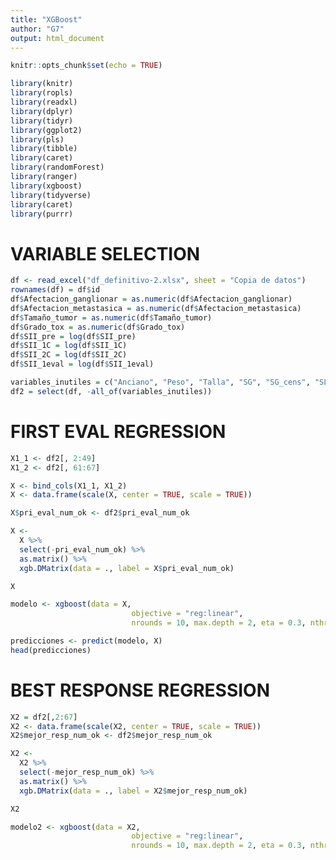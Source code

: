 ```yaml
---
title: "XGBoost"
author: "G7"
output: html_document
---
```


```r
knitr::opts_chunk$set(echo = TRUE)
```

```r
library(knitr)
library(ropls)
library(readxl)
library(dplyr)
library(tidyr)
library(ggplot2)
library(pls)
library(tibble) 
library(caret)
library(randomForest)
library(ranger)
library(xgboost)
library(tidyverse)
library(caret)
library(purrr)
```
# VARIABLE SELECTION

```r
df <- read_excel("df_definitivo-2.xlsx", sheet = "Copia de datos")
rownames(df) = df$id
df$Afectacion_ganglionar = as.numeric(df$Afectacion_ganglionar)
df$Afectacion_metastasica = as.numeric(df$Afectacion_metastasica)
df$Tamaño_tumor = as.numeric(df$Tamaño_tumor)
df$Grado_tox = as.numeric(df$Grado_tox)
df$SII_pre = log(df$SII_pre)
df$SII_1C = log(df$SII_1C)
df$SII_2C = log(df$SII_2C)
df$SII_1eval = log(df$SII_1eval)

variables_inutiles = c("Anciano", "Peso", "Talla", "SG", "SG_cens", "SLP", "SLP_cens", "Tipo_tox", "NLR2C_corte4o5")
df2 = select(df, -all_of(variables_inutiles))
```

# FIRST EVAL REGRESSION

```r
X1_1 <- df2[, 2:49]
X1_2 <- df2[, 61:67]

X <- bind_cols(X1_1, X1_2)
X <- data.frame(scale(X, center = TRUE, scale = TRUE))

X$pri_eval_num_ok <- df2$pri_eval_num_ok
```

```r
X <- 
  X %>% 
  select(-pri_eval_num_ok) %>% 
  as.matrix() %>% 
  xgb.DMatrix(data = ., label = X$pri_eval_num_ok)

X
```
```r
modelo <- xgboost(data = X, 
                           objective = "reg:linear",
                           nrounds = 10, max.depth = 2, eta = 0.3, nthread = 2)
```
```r
predicciones <- predict(modelo, X)
head(predicciones)
```

# BEST RESPONSE REGRESSION

```r

X2 = df2[,2:67]
X2 <- data.frame(scale(X2, center = TRUE, scale = TRUE))
X2$mejor_resp_num_ok <- df2$mejor_resp_num_ok

```

```r
X2 <- 
  X2 %>% 
  select(-mejor_resp_num_ok) %>% 
  as.matrix() %>% 
  xgb.DMatrix(data = ., label = X2$mejor_resp_num_ok)

X2
```

```r
modelo2 <- xgboost(data = X2, 
                           objective = "reg:linear",
                           nrounds = 10, max.depth = 2, eta = 0.3, nthread = 2)
```
